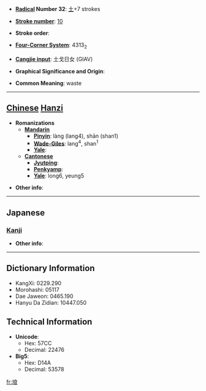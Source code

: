 * '''[[Wiktionary:Chinese radical index| Radical]] Number 32''': [[Wiktionary:Chinese radical index 土|土]]+7 strokes

* '''[[Wiktionary:Chinese total strokes index|Stroke number]]''': [[Wiktionary:Chinese total strokes index 10|10]]

* '''Stroke order''': 

* '''[[Wiktionary:Chinese four corner index|Four-Corner System]]''': 4313<sub>2</sub>

* '''[[Wiktionary:Chinese Cangjie index|Cangjie input]]''': 土戈日女 (GIAV)

* '''Graphical Significance and Origin''': 

* '''Common Meaning''': waste

----

== [[Chinese]] [[Hanzi]] ==

* '''Romanizations'''
** '''[[Mandarin]]'''
*** '''[[Pinyin]]''': làng (lang4), shān (shan1)
*** '''[[Wade-Giles]]''': lang<sup>4</sup>, shan<sup>1</sup>
*** '''[[Yale]]''': 
** '''[[Cantonese]]'''
*** '''[[Jyutping]]''':
*** '''[[Penkyamp]]''': 
*** '''[[Yale]]''': long6, yeung5

* '''Other info''': 

----

==Japanese==
===[[Kanji]]===
{{kanji|on readings=[[ろう]] (rō)
|kun readings=[[つか]] (tsuka)
}}

* '''Other info''':  

----

== Dictionary Information ==

* KangXi: 0229.290
* Morohashi: 05117
* Dae Jaweon: 0465.190
* Hanyu Da Zidian: 10447.050

== Technical Information ==

* '''Unicode''':
** Hex: 57CC
** Decimal: 22476
* '''Big5''':
** Hex: D14A
** Decimal: 53578

[[fr:埌]]